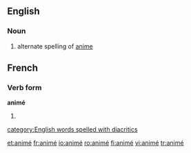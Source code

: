 ==English==
===Noun===
#alternate spelling of [[anime]]
==French==
===Verb form===
'''animé'''
#{{past participle of|lang=French|[[animer]]}}

[[category:English words spelled with diacritics]]

[[et:animé]]
[[fr:animé]]
[[io:animé]]
[[ro:animé]]
[[fi:animé]]
[[vi:animé]]
[[tr:animé]]